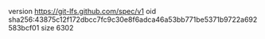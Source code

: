 version https://git-lfs.github.com/spec/v1
oid sha256:43875c12f172dbcc7fc9c30e8f6adca46a53bb771be5371b9722a692583bcf01
size 6302
